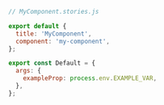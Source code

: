 ```js
// MyComponent.stories.js

export default {
  title: 'MyComponent',
  component: 'my-component',
};

export const Default = {
  args: {
    exampleProp: process.env.EXAMPLE_VAR,
  },
};
```
